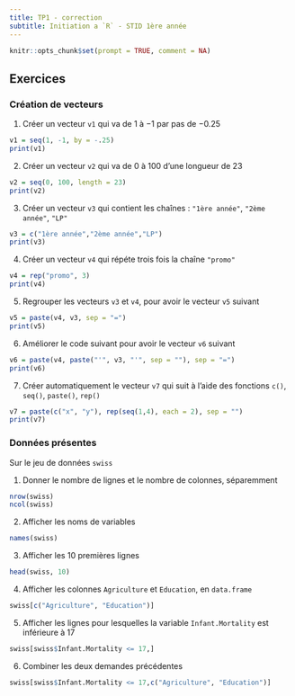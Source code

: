 ```yaml
---
title: TP1 - correction
subtitle: Initiation a `R` - STID 1ère année
---
```


```r
knitr::opts_chunk$set(prompt = TRUE, comment = NA)
```

## Exercices 

### Création de vecteurs

1. Créer un vecteur `v1` qui va de $1$ à $-1$ par pas de $-0.25$ 
```r
v1 = seq(1, -1, by = -.25)
print(v1)
```
2. Créer un vecteur `v2` qui va de $0$ à $100$ d'une longueur de $23$
```r
v2 = seq(0, 100, length = 23)
print(v2)
```
3. Créer un vecteur `v3` qui contient les chaînes : `"1ère année"`, `"2ème année"`, `"LP"`
```r
v3 = c("1ère année","2ème année","LP")
print(v3)
```
4. Créer un vecteur `v4` qui répéte trois fois la chaîne `"promo"`
```r
v4 = rep("promo", 3)
print(v4)
```
5. Regrouper les vecteurs `v3` et `v4`, pour avoir le vecteur `v5` suivant
```r
v5 = paste(v4, v3, sep = "=")
print(v5)
```
6. Améliorer le code suivant pour avoir le vecteur `v6` suivant 
```r
v6 = paste(v4, paste("'", v3, "'", sep = ""), sep = "=")
print(v6)
```
7. Créer automatiquement le vecteur `v7` qui suit à l'aide des fonctions `c()`, `seq()`, `paste()`, `rep()`
```r
v7 = paste(c("x", "y"), rep(seq(1,4), each = 2), sep = "")
print(v7)
```


### Données présentes

Sur le jeu de données `swiss`

1. Donner le nombre de lignes et le nombre de colonnes, séparemment
```r
nrow(swiss)
ncol(swiss)
```
2. Afficher les noms de variables
```r
names(swiss)
```
3. Afficher les 10 premières lignes
```r
head(swiss, 10)
```
4. Afficher les colonnes `Agriculture` et `Education`, en `data.frame`
```r
swiss[c("Agriculture", "Education")]
```
5. Afficher les lignes pour lesquelles la variable `Infant.Mortality` est inférieure à 17
```r
swiss[swiss$Infant.Mortality <= 17,]
```
6. Combiner les deux demandes précédentes
```r
swiss[swiss$Infant.Mortality <= 17,c("Agriculture", "Education")]
```


